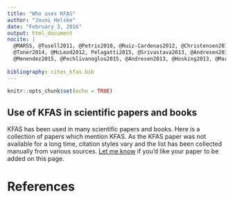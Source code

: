 ```yaml
---
title: "Who uses KFAS"
author: "Jouni Helske"
date: "February 3, 2016"
output: html_document
nocite: |
  @MARSS, @Tusell2011, @Petris2010, @Ruiz-Cardenas2012, @Christensen2012, 
  @Toner2014, @McLeod2012, Pelagatti2015, @Srivastava2013, @Andresen2014, @Helske2013,
  @Menendez2015, @Pechlivanoglou2015, @Andresen2013, @Hosking2013, @Marcos2015, @Guo
  
bibliography: cites_kfas.bib
---
```


```r
knitr::opts_chunk$set(echo = TRUE)
```

## Use of KFAS in scientific papers and books

KFAS has been used in many scientific papers and books. Here is a collection of papers which mention KFAS. As the KFAS paper was not available for a long time, citation styles vary and the list has been collected manually from various sources. [Let me know](jouni.helske@jyu.fi) if you'd like your paper to be added on this page.


# References

